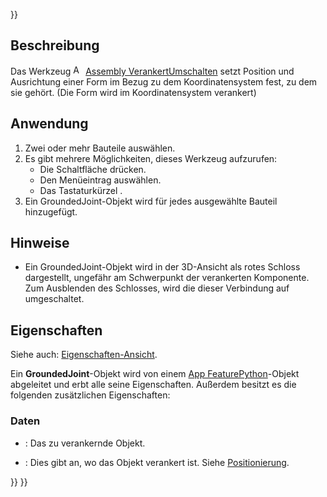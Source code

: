 <languages/>
{{UnfinishedDocu{{#translation:}}}}

{{Docnav/de
|[[Assembly_CreateBom/de|StücklisteErstellen]]
|[[Assembly_CreateJointFixed/de|StarreVerbindungErstellen]]
|[[Assembly_Workbench/de|Assembly]]
|IconL=Assembly_CreateBom.svg
|IconR=Assembly_CreateJointFixed.svg
|IconC=Workbench_Assembly.svg
}}

{{GuiCommand/de
|Name=Assembly ToggleGrounded
|Name/de=Assembly VerankertUmschalten
|MenuLocation=Assembly → Festsetzen umschalten
|Workbenches=[[Assembly_Workbench/de|Assembly]]
|Shortcut={{KEY|G}}
|Version=1.0
|SeeAlso=
}}

<span id="Description"></span>
==Beschreibung==

Das Werkzeug [[Image:Assembly_ToggleGrounded.svg|16px]] [[Assembly_ToggleGrounded/de|Assembly VerankertUmschalten]] setzt Position und Ausrichtung einer Form im Bezug zu dem Koordinatensystem fest, zu dem sie gehört. (Die Form wird im Koordinatensystem verankert)

<span id="Usage"></span>
==Anwendung==

# Zwei oder mehr Bauteile auswählen.
# Es gibt mehrere Möglichkeiten, dieses Werkzeug aufzurufen:
#* Die Schaltfläche {{Button|[[Image:Assembly_ToggleGrounded.svg|16px]] [[Assembly_ToggleGrounded|Festsetzen umschalten]]}} drücken.
#* Den Menüeintrag {{MenuCommand|Assembly → [[Image:Assembly_ToggleGrounded.svg|16px]] Festsetzen umschalten}} auswählen.
#* Das Tastaturkürzel {{KEY|G}}.
# Ein GroundedJoint-Objekt wird für jedes ausgewählte Bauteil hinzugefügt.

<span id="Notes"></span>
==Hinweise==

* Ein GroundedJoint-Objekt wird in der 3D-Ansicht als rotes Schloss dargestellt, ungefähr am Schwerpunkt der verankerten Komponente. Zum Ausblenden des Schlosses, wird die {{PropertyView/de|Visibility}} dieser Verbindung auf {{False}} umgeschaltet.

<span id="Properties"></span>
==Eigenschaften==

Siehe auch: [[Property_View/de|Eigenschaften-Ansicht]].

Ein '''GroundedJoint'''-Objekt wird von einem [[App_FeaturePython/de|App FeaturePython]]-Objekt abgeleitet und erbt alle seine Eigenschaften. Außerdem besitzt es die folgenden zusätzlichen Eigenschaften:

<span id="Data"></span>
===Daten===

{{TitleProperty|Ground}}

* {{PropertyData/de|Object To Ground|Link}}: Das zu verankernde Objekt.
* {{PropertyData/de|Placement|Placement}}: Dies gibt an, wo das Objekt verankert ist. Siehe [[Placement/de|Positionierung]].


{{Docnav/de
|[[Assembly_CreateBom/de|StücklisteErstellen]]
|[[Assembly_CreateJointFixed/de|StarreVerbindungErstellen]]
|[[Assembly_Workbench/de|Assembly]]
|IconL=Assembly_CreateBom.svg
|IconR=Assembly_CreateJointFixed.svg
|IconC=Workbench_Assembly.svg
}}

{{Assembly_Tools_navi{{#translation:}}}}
{{Userdocnavi{{#translation:}}}}
